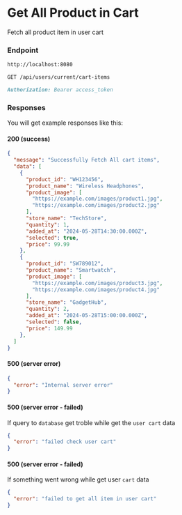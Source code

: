 # Get All Product in Cart

Fetch all product item in user cart

### Endpoint

```md filename="Base URL"
http://localhost:8080
```

```md filename="Method and Endpoint"
GET /api/users/current/cart-items
```

```md filename="Headers"
Authorization: Bearer access_token
```

### Responses

You will get example responses like this:

#### 200 (success)

```json filename="Response Body"
{
  "message": "Successfully Fetch All cart items",
  "data": [
    {
      "product_id": "WH123456",
      "product_name": "Wireless Headphones",
      "product_image": [
        "https://example.com/images/product1.jpg",
        "https://example.com/images/product2.jpg"
      ],
      "store_name": "TechStore",
      "quantity": 1,
      "added_at": "2024-05-28T14:30:00.000Z",
      "selected": true,
      "price": 99.99
    },
    {
      "product_id": "SW789012",
      "product_name": "Smartwatch",
      "product_image": [
        "https://example.com/images/product3.jpg",
        "https://example.com/images/product4.jpg"
      ],
      "store_name": "GadgetHub",
      "quantity": 2,
      "added_at": "2024-05-28T15:00:00.000Z",
      "selected": false,
      "price": 149.99
    },
  ]
}
```

#### 500 (server error)

```json filename="Response Body"
{
  "error": "Internal server error"
}
```

#### 500 (server error - failed)

If query to `database` get troble while get the `user cart` data

```json filename="Response Body"
{
  "error": "failed check user cart"
}
```

#### 500 (server error - failed)

If something went wrong while get user `cart` data

```json filename="Response Body"
{
  "error": "failed to get all item in user cart"
}
```
